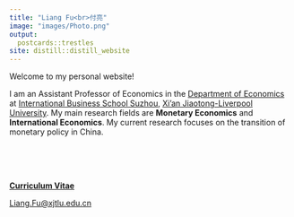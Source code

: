 ```yaml
---
title: "Liang Fu<br>付亮"
image: "images/Photo.png"
output:
  postcards::trestles
site: distill::distill_website
---
```

 
Welcome to my personal website!

I am an Assistant Professor of Economics in the [Department of Economics](https://www.xjtlu.edu.cn/en/study/departments/academic-departments/economics/){target="_blank"} at [International Business School Suzhou](https://www.xjtlu.edu.cn/en/study/departments/international-business-school-suzhou/){target="_blank"}, [Xi'an Jiaotong-Liverpool University](https://www.xjtlu.edu.cn/en/){target="_blank"}. My main research fields are **Monetary Economics** and **International Economics**. My current research focuses on the transition of monetary policy in China. 

<br>
<br>
<br>

[**Curriculum Vitae**](cv/CV_Liang_Fu.pdf){target="_blank"}

[Liang.Fu\@xjtlu.edu.cn](mailto:Liang.Fu@xjtlu.edu.cn){.email}